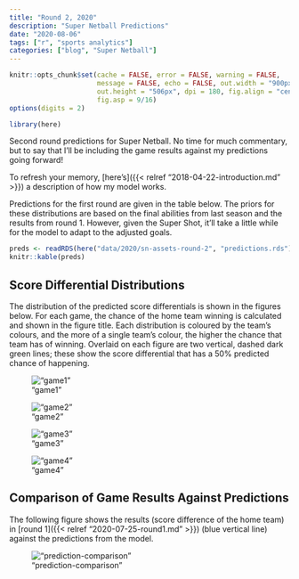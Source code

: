 ```yaml
---
title: "Round 2, 2020"
description: "Super Netball Predictions"
date: "2020-08-06"
tags: ["r", "sports analytics"]
categories: ["blog", "Super Netball"]
---
```


<!-- Time-stamp: <2019-04-27 13:42:06 (slane)> -->

```r
knitr::opts_chunk$set(cache = FALSE, error = FALSE, warning = FALSE,
                      message = FALSE, echo = FALSE, out.width = "900px",
                      out.height = "506px", dpi = 180, fig.align = "center",
                      fig.asp = 9/16)
options(digits = 2)

```

```r
library(here)

```

Second round predictions for Super Netball. No time for much commentary, but to say that I'll be including the game results against my predictions going forward!

To refresh your memory, [here's]({{< relref "2018-04-22-introduction.md" >}}) a description of how my model works.

Predictions for the first round are given in the table below. The priors for these distributions are based on the final abilities from last season and the results from round 1. However, given the Super Shot, it'll take a little while for the model to adapt to the adjusted goals.

```r
preds <- readRDS(here("data/2020/sn-assets-round-2", "predictions.rds"))
knitr::kable(preds)

```

## Score Differential Distributions

The distribution of the predicted score differentials is shown in the figures below. For each game, the chance of the home team winning is calculated and shown in the figure title. Each distribution is coloured by the team's colours, and the more of a single team's colour, the higher the chance that team has of winning. Overlaid on each figure are two vertical, dashed dark green lines; these show the score differential that has a 50% predicted chance of happening.

!["game1"](/sn-assets/2020/round2/game-1.png)

!["game2"](/sn-assets/2020/round2/game-2.png)

!["game3"](/sn-assets/2020/round2/game-3.png)

!["game4"](/sn-assets/2020/round2/game-4.png)

## Comparison of Game Results Against Predictions

The following figure shows the results (score difference of the home team) in [round 1]({{< relref "2020-07-25-round1.md" >}}) (blue vertical line) against the predictions from the model.

!["prediction-comparison"](/sn-assets/2020/round2/plot-grid-comparison.png)
